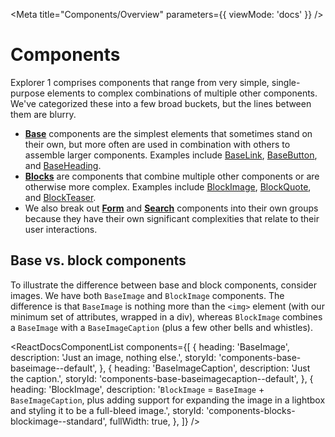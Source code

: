 
<Meta title="Components/Overview" parameters={{ viewMode: 'docs' }} />

# Components

Explorer 1 comprises components that range from very simple, single-purpose elements to complex combinations of multiple other components. We've categorized these into a few broad buckets, but the lines between them are blurry.

- **[Base](?path=/docs/components-base-overview--page)** components are the simplest elements that sometimes stand on their own, but more often are used in combination with others to assemble larger components. Examples include [BaseLink](?path=/docs/components-base-baselink--primary-link), [BaseButton](?path=/docs/components-base-basebutton--primary-button), and [BaseHeading](?path=/docs/components-base-baseheading--h-1).
- **[Blocks](?path=/docs/components-blocks-overview--page)** are components that combine multiple other components or are otherwise more complex. Examples include [BlockImage](?path=/docs/components-blocks-blockimage--standard), [BlockQuote](?path=/docs/components-blocks-blockquote--default), and [BlockTeaser](?path=/docs/components-blocks-blockteaser--default).
- We also break out **[Form](?path=/docs/components-forms-overview--overview)** and **[Search](?path=/docs/components-search-overview--page)** components into their own groups because they have their own significant complexities that relate to their user interactions.

## Base vs. block components

To illustrate the difference between base and block components, consider images. We have both `BaseImage` and `BlockImage` components. The difference is that `BaseImage` is nothing more than the `<img>` element (with our minimum set of attributes, wrapped in a div), whereas `BlockImage` combines a `BaseImage` with a `BaseImageCaption` (plus a few other bells and whistles).

<ReactDocsComponentList
  components={[
    {
      heading: 'BaseImage',
      description: 'Just an image, nothing else.',
      storyId: 'components-base-baseimage--default',
    },
    {
      heading: 'BaseImageCaption',
      description: 'Just the caption.',
      storyId: 'components-base-baseimagecaption--default',
    },
    {
      heading: 'BlockImage',
      description:
        '`BlockImage` = `BaseImage` + `BaseImageCaption`, plus adding support for expanding the image in a lightbox and styling it to be a full-bleed image.',
      storyId: 'components-blocks-blockimage--standard',
      fullWidth: true,
    },
  ]}
/>
